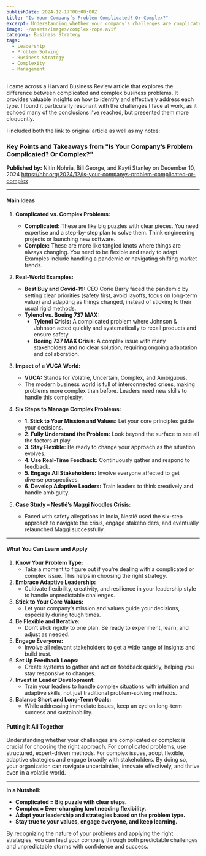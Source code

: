 ```yaml
---
publishDate: 2024-12-17T00:00:00Z
title: "Is Your Company’s Problem Complicated? Or Complex?"
excerpt: Understanding whether your company's challenges are complicated or complex can help you choose the right strategies to navigate them effectively.
image: ~/assets/images/complex-rope.avif
category: Business Strategy
tags:
  - Leadership
  - Problem Solving
  - Business Strategy
  - Complexity
  - Management
---
```

I came across a Harvard Business Review article that explores the difference between complicated and complex business problems. It provides valuable insights on how to identify and effectively address each type. I found it particularly resonant with the challenges I face at work, as it echoed many of the conclusions I’ve reached, but presented them more eloquently.

I included both the link to original article as well as my notes:

### Key Points and Takeaways from "Is Your Company’s Problem Complicated? Or Complex?"

**Published by:** Nitin Nohria, Bill George, and Kayti Stanley on December 10, 2024
https://hbr.org/2024/12/is-your-companys-problem-complicated-or-complex

---

#### **Main Ideas**

1. **Complicated vs. Complex Problems:**
   - **Complicated:** These are like big puzzles with clear pieces. You need expertise and a step-by-step plan to solve them. Think engineering projects or launching new software.
   - **Complex:** These are more like tangled knots where things are always changing. You need to be flexible and ready to adapt. Examples include handling a pandemic or navigating shifting market trends.

2. **Real-World Examples:**
   - **Best Buy and Covid-19:** CEO Corie Barry faced the pandemic by setting clear priorities (safety first, avoid layoffs, focus on long-term value) and adapting as things changed, instead of sticking to their usual rigid methods.
   - **Tylenol vs. Boeing 737 MAX:**
     - **Tylenol Crisis:** A complicated problem where Johnson & Johnson acted quickly and systematically to recall products and ensure safety.
     - **Boeing 737 MAX Crisis:** A complex issue with many stakeholders and no clear solution, requiring ongoing adaptation and collaboration.

3. **Impact of a VUCA World:**
   - **VUCA:** Stands for Volatile, Uncertain, Complex, and Ambiguous.
   - The modern business world is full of interconnected crises, making problems more complex than before. Leaders need new skills to handle this complexity.

4. **Six Steps to Manage Complex Problems:**
   - **1. Stick to Your Mission and Values:** Let your core principles guide your decisions.
   - **2. Fully Understand the Problem:** Look beyond the surface to see all the factors at play.
   - **3. Stay Flexible:** Be ready to change your approach as the situation evolves.
   - **4. Use Real-Time Feedback:** Continuously gather and respond to feedback.
   - **5. Engage All Stakeholders:** Involve everyone affected to get diverse perspectives.
   - **6. Develop Adaptive Leaders:** Train leaders to think creatively and handle ambiguity.

5. **Case Study – Nestlé’s Maggi Noodles Crisis:**
   - Faced with safety allegations in India, Nestlé used the six-step approach to navigate the crisis, engage stakeholders, and eventually relaunched Maggi successfully.

---

#### **What You Can Learn and Apply**

1. **Know Your Problem Type:**
   - Take a moment to figure out if you're dealing with a complicated or complex issue. This helps in choosing the right strategy.
2. **Embrace Adaptive Leadership:**
   - Cultivate flexibility, creativity, and resilience in your leadership style to handle unpredictable challenges.
3. **Stick to Your Core Values:**
   - Let your company’s mission and values guide your decisions, especially during tough times.
4. **Be Flexible and Iterative:**
   - Don’t stick rigidly to one plan. Be ready to experiment, learn, and adjust as needed.
5. **Engage Everyone:**
   - Involve all relevant stakeholders to get a wide range of insights and build trust.
6. **Set Up Feedback Loops:**
   - Create systems to gather and act on feedback quickly, helping you stay responsive to changes.
7. **Invest in Leader Development:**
   - Train your leaders to handle complex situations with intuition and adaptive skills, not just traditional problem-solving methods.
8. **Balance Short and Long-Term Goals:**
   - While addressing immediate issues, keep an eye on long-term success and sustainability.

#### **Putting It All Together**

Understanding whether your challenges are complicated or complex is crucial for choosing the right approach. For complicated problems, use structured, expert-driven methods. For complex issues, adopt flexible, adaptive strategies and engage broadly with stakeholders. By doing so, your organization can navigate uncertainties, innovate effectively, and thrive even in a volatile world.

---

**In a Nutshell:**
- **Complicated = Big puzzle with clear steps.**
- **Complex = Ever-changing knot needing flexibility.**
- **Adapt your leadership and strategies based on the problem type.**
- **Stay true to your values, engage everyone, and keep learning.**

By recognizing the nature of your problems and applying the right strategies, you can lead your company through both predictable challenges and unpredictable storms with confidence and success.
